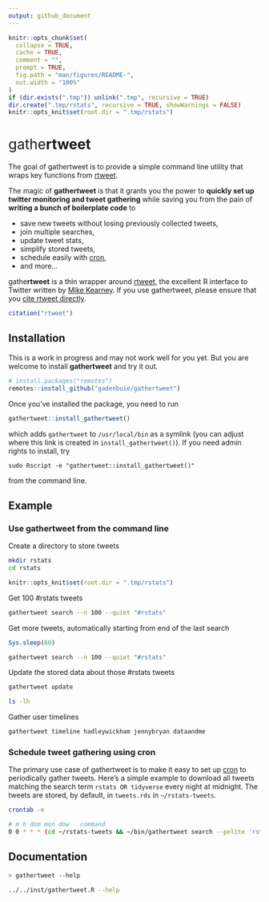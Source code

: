 ```yaml
---
output: github_document
---
```


<!-- README.md is generated from README.Rmd. Please edit that file -->

```r
knitr::opts_chunk$set(
  collapse = TRUE,
  cache = TRUE,
  comment = "",
  prompt = TRUE,
  fig.path = "man/figures/README-",
  out.width = "100%"
)
if (dir.exists(".tmp")) unlink(".tmp", recursive = TRUE)
dir.create(".tmp/rstats", recursive = TRUE, showWarnings = FALSE)
knitr::opts_knit$set(root.dir = ".tmp/rstats")
```

[rtweet]: https://rtweet.info
[cron]: https://en.wikipedia.org/wiki/Cron

<h1 style="font-weight: normal;">gathe<strong>rtweet</strong></h1>

The goal of gathertweet is to provide a simple command line utility that wraps key functions from [rtweet].

The magic of **gathertweet** is that it grants you the power to **quickly set up twitter monitoring and tweet gathering** while saving you from the pain of **writing a bunch of boilerplate code** to 

- save new tweets without losing previously collected tweets, 
- join multiple searches, 
- update tweet stats, 
- simplify stored tweets,
- schedule easily with [cron],
- and more...

gathe**rtweet** is a thin wrapper around [rtweet], the excellent R interface to Twitter written by [Mike Kearney](https://mikewk.com/).
If you use gathertweet, please ensure that you [cite rtweet directly](https://rtweet.info/authors.html).

```r
citation("rtweet")
```

## Installation

This is a work in progress and may not work well for you yet.
But you are welcome to install **gathertweet** and try it out.

```r
# install.packages("remotes")
remotes::install_github("gadenbuie/gathertweet")
```

Once you've installed the package, you need to run

```r
gathertweet::install_gathertweet()
```

which adds `gathertweet` to `/usr/local/bin` as a symlink (you can adjust where this link is created in `install_gathertweet()`).
If you need admin rights to install, try 
```
sudo Rscript -e "gathertweet::install_gathertweet()"
``` 
from the command line.


## Example

### Use gathertweet from the command line

Create a directory to store tweets

```bash
mkdir rstats
cd rstats
```

```r
knitr::opts_knit$set(root.dir = ".tmp/rstats")
```

Get 100 #rstats tweets

```bash
gathertweet search --n 100 --quiet "#rstats"
```

Get more tweets, automatically starting from end of the last search

```r
Sys.sleep(60)
```

```bash
gathertweet search --n 100 --quiet "#rstats"
```

Update the stored data about those #rstats tweets

```bash
gathertweet update
```

```bash
ls -lh
```

Gather user timelines

```bash
gathertweet timeline hadleywickham jennybryan dataandme
```

### Schedule tweet gathering using cron

The primary use case of gathertweet is to make it easy to set up [cron] to periodically gather tweets.
Here's a simple example to download all tweets matching the search term `rstats OR tidyverse` every night at midnight.
The tweets are stored, by default, in `tweets.rds` in `~/rstats-tweets`.

```bash
crontab -e

# m h dom mon dow   command
0 0 * * * (cd ~/rstats-tweets && ~/bin/gathertweet search --polite 'rstats OR tidyverse' >>gathertweet.log)
```

## Documentation

```bash
> gathertweet --help
```

```bash
../../inst/gathertweet.R --help
```

